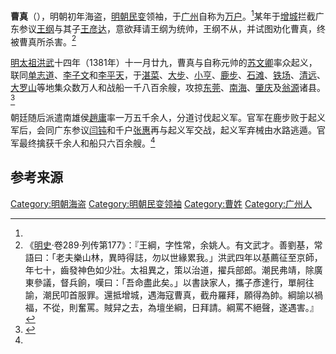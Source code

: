 {{Otheruses|曹真 (消歧義)|other=同名的其它條目}}
'''曹真'''（{{bd|？||？||catIdx=C}}），明朝初年海盗，[[明朝民变|明朝民变]]领袖，于[[广州|广州]]自称为[[万户|万户]]。<ref name=ggart />某年于[[增城|增城]]拦截广东参议[[王綱_(洪武)|王纲]]与其子[[王彦达|王彦达]]，意欲拜请王纲为统帅，王纲不从，并试图劝化曹真，终被曹真所杀害。<ref>《[[明史|明史]]·卷289·列传第177》：『王綱，字性常，余姚人。有文武才。善劉基，常語曰：「老夫樂山林，異時得誌，勿以世緣累我。」洪武四年以基薦征至京師，年七十，齒發神色如少壯。太祖異之，策以治道，擢兵部郎。潮民弗靖，除廣東參議，督兵餉，嘆曰：「吾命盡此矣。」以書訣家人，攜子彥達行，單舸往諭，潮民叩首服罪。還抵增城，遇海寇曹真，截舟羅拜，願得為帥。綱諭以禍福，不從，則奮罵。賊舁之去，為壇坐綱，日拜請。綱罵不絕聲，遂遇害。』</ref> 

[[明太祖|明太祖]][[洪武|洪武]]十四年（1381年）十一月廿九，曹真与自称元帅的[[苏文卿|苏文卿]]率众起义，联同[[单志道|单志道]]、[[李子文|李子文]]和[[李平天|李平天]]，于[[湛菜|湛菜]]、[[大步|大步]]、[[小亨|小亨]]、[[鹿步|鹿步]]、[[石滩|石滩]]、[[铁场|铁场]]、[[清远|清远]]、[[大罗山|大罗山]]等地集众数万人和战船一千八百余艘，攻掠[[东莞|东莞]]、[[南海|南海]]、[[肇庆|肇庆]]及[[翁源|翁源]]诸县。<ref name=ggart>{{cite web|title=洪武十四年 > 杂谭逸事|url=http://www.gg-art.com/history/hcontent.php?dynastydetailid=2308|publisher=中国博物|accessdate=2014-01-04|archive-url=https://web.archive.org/web/20140104204107/http://www.gg-art.com/history/hcontent.php?dynastydetailid=2308|archive-date=2014-01-04|dead-url=yes}}</ref> 

朝廷随后派遣南雄侯[[趙庸|趙庸]]率一万五千余人，分道讨伐起义军。官军在鹿步败于起义军后，会同广东参议[[闫钝|闫钝]]和千户[[张惠|张惠]]再与起义军交战，起义军弃械由水路逃遁。官军最终擒获千余人和船只六百余艘。<ref name=ggart />

==参考来源==
{{reflist}}

{{中国农民起义领袖|state=collapsed}}
{{明朝人物小作品}}
{{DEFAULTSORT:C}}

[[Category:明朝海盗|Category:明朝海盗]]
[[Category:明朝民变领袖|Category:明朝民变领袖]]
[[Category:曹姓|Category:曹姓]]
[[Category:广州人|Category:广州人]]